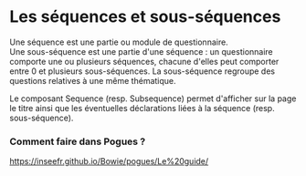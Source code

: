 # Les séquences et sous-séquences

Une séquence est une partie ou module de questionnaire.  
Une sous-séquence est une partie d'une séquence : un questionnaire comporte une ou plusieurs séquences, chacune d'elles peut comporter entre 0 et plusieurs sous-séquences. La sous-séquence regroupe des questions relatives à une même thématique.

Le composant Sequence (resp. Subsequence) permet d'afficher sur la page le titre ainsi que les éventuelles déclarations liées à la séquence (resp. sous-séquence).

### Comment faire dans Pogues ?

https://inseefr.github.io/Bowie/pogues/Le%20guide/
